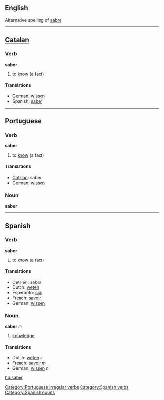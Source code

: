 ==English==
Alternative spelling of [[sabre]]
----
==[[Catalan]]==
===Verb===
'''saber'''

# to [[know]] (a fact)

====Translations====
*German: [[wissen]]
*Spanish: [[saber]]

----
==Portuguese==
===Verb===
'''saber'''

# to [[know]] (a fact)

====Translations====
*[[Catalan]]: saber
*German: [[wissen]]

===Noun===
'''saber'''

[[Category:Portuguese irregular verbs]]
----

==Spanish==
===Verb===
[[Category:Spanish verbs]]
'''saber'''

# to [[know]] (a fact)

====Translations====
*[[Catalan]]: saber
*Dutch: [[weten]]
*Esperanto: [[scii]]
*French: [[savoir]]
*German: [[wissen]]

===Noun===
[[Category:Spanish nouns]]
'''saber''' ''m''
# [[knowledge]]
====Translations====
*Dutch: [[weten]] ''n''
*French: [[savoir]] ''m''
*German: [[wissen]] ''n''

[[hu:saber]]
